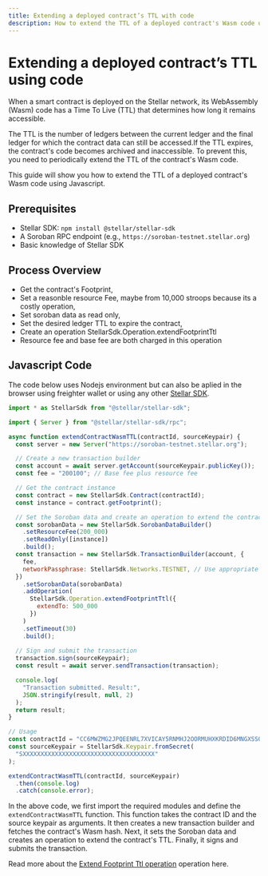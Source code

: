 ```yaml
---
title: Extending a deployed contract’s TTL with code
description: How to extend the TTL of a deployed contract's Wasm code using JavaScript SDK.
---
```

# Extending a deployed contract’s TTL using code

When a smart contract is deployed on the Stellar network, its WebAssembly (Wasm) code has a Time To Live (TTL) that determines how long it remains accessible.

The TTL is the number of ledgers between the current ledger and the final ledger for which the contract data can still be accessed.If the TTL expires, the contract's code becomes archived and inaccessible. To prevent this, you need to periodically extend the TTL of the contract's Wasm code.

This guide will show you how to extend the TTL of a deployed contract's Wasm code using Javascript.

## Prerequisites

- Stellar SDK: `npm install @stellar/stellar-sdk`
- A Soroban RPC endpoint (e.g., `https://soroban-testnet.stellar.org`)
- Basic knowledge of Stellar SDK

## Process Overview

- Get the contract's Footprint,
- Set a reasonble resource Fee, maybe from 10,000 stroops because its a costly operation,
- Set soroban data as read only, 
- Set the desired ledger TTL to expire the contract,
- Create an operation StellarSdk.Operation.extendFootprintTtl
- Resource fee and base fee are both charged in this operation

## Javascript Code

The code below uses Nodejs environment but can also be aplied in the browser using freighter wallet or using any other [Stellar SDK](/docs/tools/sdks/library).
    
```javascript
import * as StellarSdk from "@stellar/stellar-sdk";

import { Server } from "@stellar/stellar-sdk/rpc";

async function extendContractWasmTTL(contractId, sourceKeypair) {
  const server = new Server("https://soroban-testnet.stellar.org");

  // Create a new transaction builder
  const account = await server.getAccount(sourceKeypair.publicKey());
  const fee = "200100"; // Base fee plus resource fee

  // Get the contract instance
  const contract = new StellarSdk.Contract(contractId);
  const instance = contract.getFootprint();

  // Set the Soroban data and create an operation to extend the contract's TTL
  const sorobanData = new StellarSdk.SorobanDataBuilder()
    .setResourceFee(200_000)
    .setReadOnly([instance])
    .build();
  const transaction = new StellarSdk.TransactionBuilder(account, {
    fee,
    networkPassphrase: StellarSdk.Networks.TESTNET, // Use appropriate network
  })
    .setSorobanData(sorobanData)
    .addOperation(
      StellarSdk.Operation.extendFootprintTtl({
        extendTo: 500_000
      })
    )
    .setTimeout(30)
    .build();
    
  // Sign and submit the transaction
  transaction.sign(sourceKeypair);
  const result = await server.sendTransaction(transaction);

  console.log(
    "Transaction submitted. Result:",
    JSON.stringify(result, null, 2)
  );
  return result;
}

// Usage
const contractId = "CC6MWZMG2JPQEENRL7XVICAY5RNMHJ2OORMUHXKRDID6MNGXSSOJZLLF";
const sourceKeypair = StellarSdk.Keypair.fromSecret(
  "SXXXXXXXXXXXXXXXXXXXXXXXXXXXXXXXXXXXXX"
);

extendContractWasmTTL(contractId, sourceKeypair)
  .then(console.log)
  .catch(console.error);
```

In the above code, we first import the required modules and define the `extendContractWasmTTL` function. This function takes the contract ID and the source keypair as arguments. It then creates a new transaction builder and fetches the contract's Wasm hash. Next, it sets the Soroban data and creates an operation to extend the contract's TTL. Finally, it signs and submits the transaction.

Read more about the [Extend Footprint Ttl operation](docs/learn/encyclopedia/storage/state-archival#extendfootprintttlop) operation here.